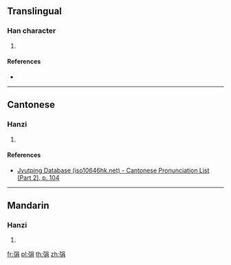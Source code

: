 {{character info/new}}
==Translingual==

===Han character===
{{Han char|rn=57|rad=弓|as=07|sn=10|four=|canj=NRB|ids=⿰弓肙}}

# {{defn|Han|sort=弓07}}

====References====
* {{Han ref|kx=0359.010|dkj=09792|dj=0675.180|hdz=20996.120|uh=5F32|ud=24370}}

----

==Cantonese==

===Hanzi===
{{yue-hanzi|jyut=[[hyun1]]|y=hyun1}}

# {{defn|lang=yue|sort=弓07}}

====References====
* [http://www.iso10646hk.net/jp/document/download.jsp Jyutping Database (iso10646hk.net) - Cantonese Pronunciation List (Part 2), p. 104]

----

==Mandarin==

===Hanzi===
{{cmn-hanzi|pin=[[xuān]] ([[xuan1]])|wg=hsüan<sup>1</sup>}}

# {{defn|lang=cmn|sort=弓07}}

[[fr:弲]]
[[pl:弲]]
[[th:弲]]
[[zh:弲]]
